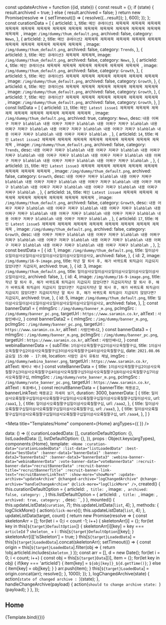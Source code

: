 const updateArchive = function ({id, state}) {
  const result = {};
  if (state) {
    result.archived = true;
  } else {
    result.archived = false;
  }
  return new Promise(resolve => {
    setTimeout(() => {
      resolve({...result});
    }, 600);
  });
};
const curationData = [
  {
    articleId: `1`,
    title: `메인 큐레이션1 제목제목 제목제목 제목제목 제목제목 제목제목 제목제목 제목제목 제목제목 제목제목 제목제목 제목제목 제목제목 제목제목 제목제목 `,
    image: `/img/dummy/thum_default.png`,
    archived: false,
    category: `News`,
  },
  {
    articleId: `2`,
    title: `메인 큐레이션2 제목제목 제목제목 제목제목 제목제목 제목제목 제목제목 제목제목 제목제목 제목제목 제목제목 `,
    image: `/img/dummy/thum_default.png`,
    archived: false,
    category: `Trends`,
  },
  {
    articleId: `3`,
    title: `메인 큐레이션3 제목제목 제목제목`,
    image: `/img/dummy/thum_default.png`,
    archived: false,
    category: `News`,
  },
  {
    articleId: `4`,
    title: `메인 큐레이션4 제목제목 제목제목 제목제목 제목제목 제목제목 제목제목 `,
    image: `/img/dummy/thum_default.png`,
    archived: false,
    category: `Growth`,
  },
  {
    articleId: `5`,
    title: `메인 큐레이션5 제목제목 제목제목 제목제목 제목제목 제목제목 제목제목 `,
    image: `/img/dummy/thum_default.png`,
    archived: false,
    category: `Growth`,
  },
  {
    articleId: `6`,
    title: `메인 큐레이션6 제목제목 제목제목 제목제목 제목제목 제목제목 제목제목 `,
    image: `/img/dummy/thum_default.png`,
    archived: false,
    category: `Growth`,
  },
  {
    articleId: `7`,
    title: `메인 큐레이션7 제목제목 제목제목 제목제목 제목제목 제목제목 제목제목 `,
    image: `/img/dummy/thum_default.png`,
    archived: false,
    category: `Growth`,
  },
]
const listData = [
  {
    articleId: `13`,
    title: `메인 Latest issue1 제목제목 제목제목 제목제목 제목제목 제목제목 제목제목 제목제목 제목제목 `,
    image: `/img/dummy/thum_default.png`,
    archived: true,
    category: `News`,
    desc: `내용 어쩌구 저쩌구 blahblah 내용 어쩌구 저쩌구 blahblah 내용 어쩌구 저쩌구 blahblah 내용 어쩌구 저쩌구 blahblah 내용 어쩌구 저쩌구 blahblah 내용 어쩌구 저쩌구 blahblah 내용 어쩌구 저쩌구 blahblah 내용 어쩌구 저쩌구 blahblah `,
  },
  {
    articleId: `14`,
    title: `메인 Latest issue2 제목제목 제목제목 제목제목 제목제목 제목제목 제목제목 제목제목 제목제목 `,
    image: `/img/dummy/thum_default.png`,
    archived: false,
    category: `Trends`,
    desc: `내용 어쩌구 저쩌구 blahblah 내용 어쩌구 저쩌구 blahblah 내용 어쩌구 저쩌구 blahblah 내용 어쩌구 저쩌구 blahblah 내용 어쩌구 저쩌구 blahblah 내용 어쩌구 저쩌구 blahblah 내용 어쩌구 저쩌구 blahblah 내용 어쩌구 저쩌구 blahblah `,
  },
  {
    articleId: `15`,
    title: `메인 Latest issue3 제목제목 제목제목 제목제목 제목제목 제목제목 제목제목 제목제목 제목제목 `,
    image: `/img/dummy/thum_default.png`,
    archived: false,
    category: `Growth`,
    desc: `내용 어쩌구 저쩌구 blahblah 내용 어쩌구 저쩌구 blahblah 내용 어쩌구 저쩌구 blahblah 내용 어쩌구 저쩌구 blahblah 내용 어쩌구 저쩌구 blahblah 내용 어쩌구 저쩌구 blahblah 내용 어쩌구 저쩌구 blahblah 내용 어쩌구 저쩌구 blahblah `,
  },
  {
    articleId: `16`,
    title: `메인 Latest issue4 제목제목 제목제목 제목제목 제목제목 제목제목 제목제목 제목제목 제목제목 `,
    image: `/img/dummy/thum_default.png`,
    archived: false,
    category: `Growth`,
    desc: `내용 어쩌구 저쩌구 blahblah 내용 어쩌구 저쩌구 blahblah 내용 어쩌구 저쩌구 blahblah 내용 어쩌구 저쩌구 blahblah 내용 어쩌구 저쩌구 blahblah 내용 어쩌구 저쩌구 blahblah 내용 어쩌구 저쩌구 blahblah 내용 어쩌구 저쩌구 blahblah `,
  },
  {
    articleId: `17`,
    title: `메인 Latest issue5 제목제목 제목제목 제목제목 제목제목 제목제목 제목제목 제목제목 제목제목 `,
    image: `/img/dummy/thum_default.png`,
    archived: false,
    category: `Growth`,
    desc: `내용 어쩌구 저쩌구 blahblah 내용 어쩌구 저쩌구 blahblah 내용 어쩌구 저쩌구 blahblah 내용 어쩌구 저쩌구 blahblah 내용 어쩌구 저쩌구 blahblah 내용 어쩌구 저쩌구 blahblah 내용 어쩌구 저쩌구 blahblah 내용 어쩌구 저쩌구 blahblah `,
  },
];
const bestData = [
  {
    id: 1,
    image: `/img/dummy/thum_default.png`,
    title: `일이삼사오일이삼사오일이삼사오일이삼사오일이삼사오일이삼사오`,
    archived: false,
  },
  {
    id: 2,
    image: `/img/dummy/16-9-image.png`,
    title: `작년 말 퇴사 후, 해가 바뀌도록 퇴직금이 지급되지 않았다면? 지급되지`,
    archived: true,
  },
  {
    id: 3,
    image: `/img/dummy/thum_default.png`,
    title: `일이삼사오일이삼사오일이삼사오일이삼사오일이삼사오일이삼사오`,
    archived: false,
  },
  {
    id: 4,
    image: `/img/dummy/16-9-image.png`,
    title: `작년 말 퇴사 후, 해가 바뀌도록 퇴직금이 지급되지 않았다면? 지급되지작년 말 퇴사 후, 해가 바뀌도록 퇴직금이 지급되지 않았다면? 지급되지작년 말 퇴사 후, 해가 바뀌도록 퇴직금이 지급되지 않았다면? 지급되지작년 말 퇴사 후, 해가 바뀌도록 퇴직금이 지급되지 않았다면? 지급되지`,
    archived: true,
  },
  {
    id: 5,
    image: `/img/dummy/thum_default.png`,
    title: `일이삼사오일이삼사오일이삼사오일이삼사오일이삼사오일이삼사오`,
    archived: false,
  },
];
const bannerData1 = {
  mImgSrc : `/img/dummy/banner_m.png`,
  pcImgSrc : `/img/dummy/banner_pc.png`,
  targetUrl : `https://www.saramin.co.kr`,
  altText : `사람인배너2`,
}
const bannerData2 = {
  mImgSrc : `/img/dummy/banner_m.png`,
  pcImgSrc : `/img/dummy/banner_pc.png`,
  targetUrl : `https://www.saramin.co.kr`,
  altText : `사람인배너2`,
}
const bannerData3 = {
  mImgSrc : `/img/dummy/banner_m.png`,
  pcImgSrc : `/img/dummy/banner_pc.png`,
  targetUrl : `https://www.saramin.co.kr`,
  altText : `사람인배너2`,
}
const webinaBannerData = {
  subTitle: `1이삼사오육칠팔구십2이삼사오육칠팔구십`,
  title: `1이삼사오육칠팔구십2이삼사오육칠팔구십3이삼사오육칠팔구십4이삼사오육칠팔구십`,
  date: `2021.08.06 금요일 15:00 - 17:00`,
  location: `사람인 공식 유튜브 채널`,
  imgSrc : `/img/dummy/webina_banner.png`,
  targetUrl : `https://www.saramin.co.kr`,
  altText: `웨비나 배너`
}
const voteBannerData = {
  title: `1이삼사오육칠팔구십2이삼사오육칠팔구십3이삼사오육칠팔구십4이삼사오육칠팔구십5이삼사오육칠팔구십6이삼사오육칠팔구십7이삼사오육칠팔구십`,
  mImgSrc : `/img/dummy/vote_banner_m.png`,
  pcImgSrc : `/img/dummy/vote_banner_pc.png`,
  targetUrl : `https://www.saramin.co.kr`,
  altText : `투표배너`,
}
const recruitBannerData = {
  bannerTitle: `채용공고`,
  bannerLinkText: `채용공고 자세히 보기`,
  duration: 3000,
  bannerData: [
    {
      title: `일이삼사오륙칠팔구십일이삼사오륙칠팔구십일이삼사오륙칠팔구십일이삼사오륙칠팔구십일이삼사오`,
      url: `/aaa1`,
    },
    {
      title: `일이삼사오륙칠팔구십일이삼사오륙칠팔구십`,
        url: `/aaa2`,
    },
    {
      title: `일이삼사오륙칠팔구십일이삼사오륙칠팔구십일이삼사오륙칠팔구십`,
        url: `/aaa3`,
    },
    {
      title: `일이삼사오륙칠팔구십일이삼사오륙칠팔구십일이삼사오륙칠팔구십일이삼사오륙칠팔구십`,
        url: `/aaa4`,
    },
  ]
}

<Meta
  title="Templates/Home"
  component={Home}
  argTypes={{
  }}
/>

  data: () => ({
    curationLoadedData: [],
    curationDefaultOption: {},
    listLoadedData: [],
    listDefaultOption: {},
  }),
  props : Object.keys(argTypes),
  components:{Home},
  template:`
    <Home
      :curation-data="curationLoadedData"
      :list-data="listLoadedData"
      :best-data="bestData"
      :banner-data1="bannerData1"
      :banner-data2="bannerData2"
      :banner-data3="bannerData3"
      :webina-banner-data="webinaBannerData"
      :vote-banner-data="voteBannerData"
      :recruit-banner-data="recruitBannerData"
      :recruit-banner-title="recruitBannerTitle"
      :recruit-banner-link-text="recruitBannerLinkText"
      :show-more="showMore"
      :update-archive="updateArchive"
      @changed-archive="logChangedArchive"
      @change-archive="handleChangeArchive"
      @click-more="logClickMore"
    />`,
  created() {
    this.curationDefaultOption = {
      articleId: ``,
      title: ``,
      image: ``,
      archived: false,
      category: ``,
    }
    this.listDefaultOption = {
      articleId: ``,
      title: ``,
      image: ``,
      archived: true,
      category: ``,
      desc: ``,
    }
  },
  mounted() {
    this.updateListData(`curation`, 7);
    this.updateListData(`list`, 4);
  },
  methods: {
    logClickMore() {
      action(`click-more`)();
      this.updateListData(`list`, 4);
    },
    updateListData(target, count) {
      return new Promise(resolve => {
        const skeletonArr = [];
        for(let i = 0;i < count -1; i++) {
          skeletonArr[i] = {};
          for(let key in this[`${target}DefaultOption`]) {
            skeletonArr[i][key] = key === `articleId` ? `skeleton_` + i : this[`${target}DefaultOption`][key];
          }
          skeletonArr[i]['isSkeleton'] = true;
        }
        this[`${target}LoadedData`] = this[`${target}LoadedData`].concat(skeletonArr);
        setTimeout(() => {
          const origin = this[`${target}LoadedData`].filter(obj => {
            return !obj.articleId.includes(`skeleton_`)
          });
          const arr = [],
            d = new Date();
          for(let i = 0; i < count; i++) {
            const obj = this[`${target}Data`][i],
              item = {};
            for(let key in obj) {
              if(key === 'articleId') {
                item[key] = `${obj[key]}_${d.getTime()}`;
              } else {
                item[key] = obj[key];
              }
            }
            arr.push(item);
          }
          this[`${target}LoadedData`] = origin.concat(arr);
          resolve();
        }, 1000);
      });
    },
    logChangedArchive(state) {
      action(`state of changed archive : `)(state);
    },
    handleChangeArchive(payload) {
      action(`should to change archive state: `)(payload);
    }
  },
});

## Home

<Canvas>
  <Story
    name="Home"
    args={{
      showMore: true,
      curationData: curationData,
      listData: listData,
      bestData,
      bannerData1,
      bannerData2,
      bannerData3,
      webinaBannerData,
      voteBannerData,
      recruitBannerData,
      updateArchive,
    }}
    parameters={{layout: `fullscreen`}}
  >
    {Template.bind({})}
  </Story>
</Canvas>
